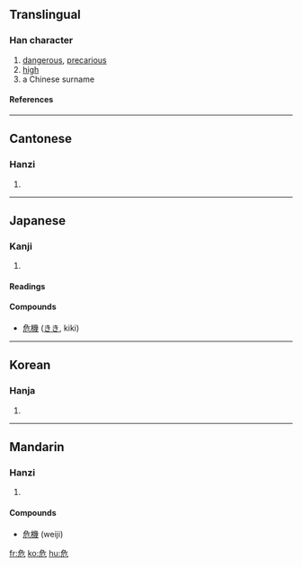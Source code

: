 ==Translingual==
===Han character===
{{Han char|rn=26|rad=卩|as=04|sn=6|four=2721<sub>2</sub>|canj=弓一尸山 (NMSU)}}

# [[dangerous]], [[precarious]]
# [[high]]
# a Chinese surname

====References====
{{Han ref|kx=0159.120|dkj=02849|dj=0364.010|hdz=10312.030|uh=5371|ud=21361|bh=A64D|bd=42573}}

----

==Cantonese==
===Hanzi===
{{yue-hanzi|jyut=|y=ngai4}}

# {{defn|Cantonese}}

----

==Japanese==
===Kanji===
{{ja-kanji|grade=6|rs=卩04}}

# {{defn|Japanese}}

====Readings====
{{ja-readings|on=[[き]] ([[ki]])|kun=[[あやうい]] ([[危うい]], [[ayaui]]), [[あぶない]] ([[危ない]], [[abunai]]), [[あやぶむ]] ([[危ぶむ]], [[ayabumu]])}}

====Compounds====
* [[危機]] ([[きき]], kiki)

----

==Korean==
===Hanja===
{{ko-hanja|hangeul=위|rv=wi|mr=wi}}

# {{defn|Korean}}

----

==Mandarin==
===Hanzi===
{{cmn-hanzi|pin=[[wēi]] ([[wei1]])|wg=wei<sup>1</sup>}}

# {{defn|Mandarin}}

====Compounds====
* [[危機]] (weiji)

[[fr:危]]
[[ko:危]]
[[hu:危]]